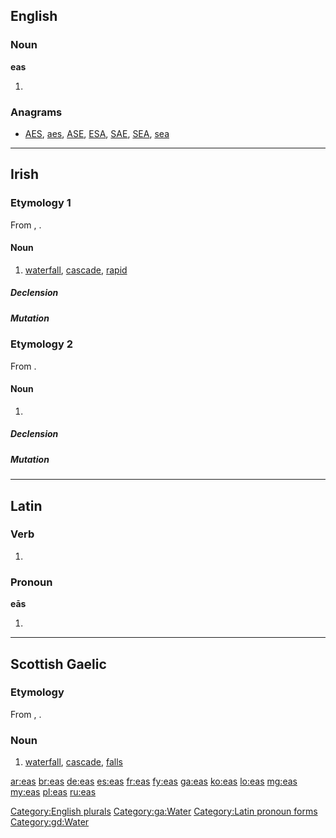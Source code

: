 {{also|EAS}}
==English==

===Noun===
'''eas'''

# {{plural of|[[ea]]}}

===Anagrams===
* [[AES#English|AES]], [[aes#English|aes]], [[ASE#English|ASE]], [[ESA#English|ESA]], [[SAE#English|SAE]], [[SEA#English|SEA]], [[sea#English|sea]]

[[Category:English plurals]]

----

==Irish==

===Etymology 1===
From {{etyl|sga|ga}} {{term|es|lang=sga}}, {{term|ess||cataract, rapid, rapidly flowing stream|lang=sga}}.

====Noun====
{{head|ga|noun|g=m}}

# [[waterfall]], [[cascade]], [[rapid]]

=====Declension=====
{{ga-noun-m3|e|as|asa|asanna}}

=====Mutation=====
{{ga mut vowel}}

===Etymology 2===
From {{etyl|sga|ga}} {{term|es||stoat, weasel|lang=sga}}.

====Noun====
{{head|ga|noun|g=m}}

# {{alternative form of|easóg|lang=ga}}

=====Declension=====
{{ga-noun-f-irreg|e|as|asa|asa|as}}

=====Mutation=====
{{ga mut vowel}}

[[Category:ga:Water]]

----

==Latin==

===Verb===
{{la-verb-form|eās}}

# {{conjugation of|[[eo#Latin|eō]]||2|s|pres|act|sub}}

===Pronoun===
'''eās'''

# {{inflection of|is|is|acc|f|p|lang=la}}

[[Category:Latin pronoun forms]]

----

==Scottish Gaelic==

===Etymology===
From {{etyl|sga|gd}} {{term|es|lang=sga}}, {{term|ess||cataract, rapid, rapidly flowing stream|lang=sga}}.

===Noun===
{{gd-noun|g=m|gen=easa|pl=easan}}

# [[waterfall]], [[cascade]], [[falls]]

[[Category:gd:Water]]

[[ar:eas]]
[[br:eas]]
[[de:eas]]
[[es:eas]]
[[fr:eas]]
[[fy:eas]]
[[ga:eas]]
[[ko:eas]]
[[lo:eas]]
[[mg:eas]]
[[my:eas]]
[[pl:eas]]
[[ru:eas]]